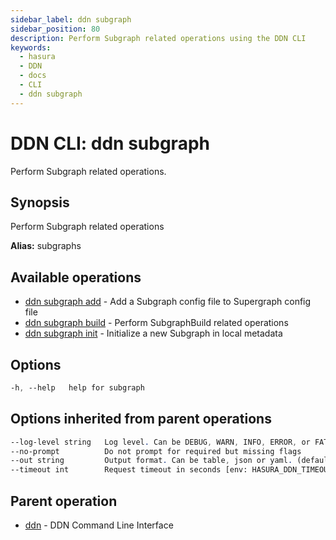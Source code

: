 ```yaml
---
sidebar_label: ddn subgraph
sidebar_position: 80
description: Perform Subgraph related operations using the DDN CLI
keywords:
  - hasura
  - DDN
  - docs
  - CLI
  - ddn subgraph
---
```


# DDN CLI: ddn subgraph

Perform Subgraph related operations.

## Synopsis

Perform Subgraph related operations

**Alias:** subgraphs

## Available operations

- [ddn subgraph add](/reference/cli/commands/ddn_subgraph_add) - Add a Subgraph config file to Supergraph config file
- [ddn subgraph build](/reference/cli/commands/ddn_subgraph_build) - Perform SubgraphBuild related operations
- [ddn subgraph init](/reference/cli/commands/ddn_subgraph_init) - Initialize a new Subgraph in local metadata

## Options

```sass
-h, --help   help for subgraph
```

## Options inherited from parent operations

```sass
--log-level string   Log level. Can be DEBUG, WARN, INFO, ERROR, or FATAL. (default "INFO")
--no-prompt          Do not prompt for required but missing flags
--out string         Output format. Can be table, json or yaml. (default "table")
--timeout int        Request timeout in seconds [env: HASURA_DDN_TIMEOUT] (default 100)
```

## Parent operation

- [ddn](/reference/cli/commands/ddn) - DDN Command Line Interface
